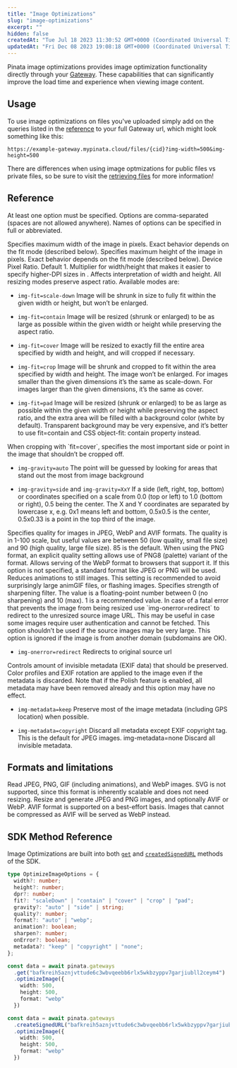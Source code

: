 ```yaml
---
title: "Image Optimizations"
slug: "image-optimizations"
excerpt: ""
hidden: false
createdAt: "Tue Jul 18 2023 11:30:52 GMT+0000 (Coordinated Universal Time)"
updatedAt: "Fri Dec 08 2023 19:08:18 GMT+0000 (Coordinated Universal Time)"
---
```


Pinata image optimizations provides image optimization functionality directly through your [Gateway](/gateways/retrieving-files). These capabilities that can significantly improve the load time and experience when viewing image content.

## Usage

To use image optimizations on files you've uploaded simply add on the queries listed in the [reference](#reference) to your full Gateway url, which might look something like this:

```
https://example-gateway.mypinata.cloud/files/{cid}?img-width=500&img-height=500
```

There are differences when using image optmizations for public files vs private files, so be sure to visit the [retrieving files](/gateways/retrieving-files) for more information!

## Reference

At least one option must be specified. Options are comma-separated (spaces are not allowed anywhere). Names of options can be specified in full or abbreviated.

<ParamField query="img-width" type="string">
  Specifies maximum width of the image in pixels. Exact behavior depends on the fit mode (described below).
</ParamField>

<ParamField query="img-height" type="string">
  Specifies maximum height of the image in pixels. Exact behavior depends on the fit mode (described below).
</ParamField>

<ParamField query="img-dpr=x" type="string">
  Device Pixel Ratio. Default 1. Multiplier for width/height that makes it easier to specify higher-DPI sizes in .
</ParamField>

<ParamField query="img-fit" type="string">
  Affects interpretation of width and height. All resizing modes preserve aspect ratio. Available modes are:

  - `img-fit=scale-down` Image will be shrunk in size to fully fit within the given width or height, but won’t be enlarged.

  - `img-fit=contain` Image will be resized (shrunk or enlarged) to be as large as possible within the given width or height while preserving the aspect ratio.

  - `img-fit=cover` Image will be resized to exactly fill the entire area specified by width and height, and will cropped if necessary.

  - `img-fit=crop` Image will be shrunk and cropped to fit within the area specified by width and height. The image won’t be enlarged. For images smaller than the given dimensions it’s the same as scale-down. For images larger than the given dimensions, it’s the same as cover.

  - `img-fit=pad` Image will be resized (shrunk or enlarged) to be as large as possible within the given width or height while preserving the aspect ratio, and the extra area will be filled with a background color (white by default). Transparent background may be very expensive, and it’s better to use fit=contain and CSS object-fit: contain property instead.

</ParamField>

<ParamField query="img-gravity" type="string">
  When cropping with `fit=cover`, specifies the most important side or point in the image that shouldn’t be cropped off.

  - `img-gravity=auto` The point will be guessed by looking for areas that stand out the most from image background

  - `img-gravity=side` and `img-gravity=XxY`
  If a side (left, right, top, bottom) or coordinates specified on a scale from 0.0 (top or left) to 1.0 (bottom or right), 0.5 being the center. The X and Y coordinates are separated by lowercase x, e.g. 0x1 means left and bottom, 0.5x0.5 is the center, 0.5x0.33 is a point in the top third of the image.

</ParamField>

<ParamField query="img-quality" type="string">
  Specifies quality for images in JPEG, WebP and AVIF formats. The quality is in 1-100 scale, but useful values are between 50 (low quality, small file size) and 90 (high quality, large file size). 85 is the default. When using the PNG format, an explicit quality setting allows use of PNG8 (palette) variant of the format.
</ParamField>

<ParamField query="img-format" type="string" default="auto">
  Allows serving of the WebP format to browsers that support it. If this option is not specified, a standard format like JPEG or PNG will be used.
</ParamField>

<ParamField query="img-anim" type="string">
 Reduces animations to still images. This setting is recommended to avoid surprisingly large animGIF files, or flashing images.
</ParamField>

<ParamField query="img-sharpen" type="string">
  Specifies strength of sharpening filter. The value is a floating-point number between 0 (no sharpening) and 10 (max). 1 is a recommended value.
</ParamField>

<ParamField query="img-onerror" type="string">
  In case of a fatal error that prevents the image from being resized use `img-onerror=redirect` to redirect to the unresized source image URL. This may be useful in case some images require user authentication and cannot be fetched. This option shouldn’t be used if the source images may be very large. This option is ignored if the image is from another domain (subdomains are OK).

  - `img-onerror=redirect` Redirects to original source url

</ParamField>

<ParamField query="img-metadata" type="string">
  Controls amount of invisible metadata (EXIF data) that should be preserved. Color profiles and EXIF rotation are applied to the image even if the metadata is discarded. Note that if the Polish feature is enabled, all metadata may have been removed already and this option may have no effect.

  - `img-metadata=keep` Preserve most of the image metadata (including GPS location) when possible.

  - `img-metadata=copyright` Discard all metadata except EXIF copyright tag. This is the default for JPEG images. img-metadata=none Discard all invisible metadata.
</ParamField>

## Formats and limitations

Read JPEG, PNG, GIF (including animations), and WebP images. SVG is not supported, since this format is inherently scalable and does not need resizing. Resize and generate JPEG and PNG images, and optionally AVIF or WebP. AVIF format is supported on a best-effort basis. Images that cannot be compressed as AVIF will be served as WebP instead.

## SDK Method Reference

Image Optimizations are built into both [`get`](/sdk/gateways/get) and [`createdSignedURL`](/sdk/gateways/created-signed-url) methods of the SDK.

```typescript
type OptimizeImageOptions = {
  width?: number;
  height?: number;
  dpr?: number;
  fit?: "scaleDown" | "contain" | "cover" | "crop" | "pad";
  gravity?: "auto" | "side" | string;
  quality?: number;
  format?: "auto" | "webp";
  animation?: boolean;
  sharpen?: number;
  onError?: boolean;
  metadata?: "keep" | "copyright" | "none";
};
```

```typescript
const data = await pinata.gateways
  .get("bafkreih5aznjvttude6c3wbvqeebb6rlx5wkbzyppv7garjiubll2ceym4")
  .optimizeImage({
    width: 500,
    height: 500,
    format: "webp"
  })
```

```typescript
const data = await pinata.gateways
  .createSignedURL("bafkreih5aznjvttude6c3wbvqeebb6rlx5wkbzyppv7garjiubll2ceym4")
  .optimizeImage({
    width: 500,
    height: 500,
    format: "webp"
  })
```
